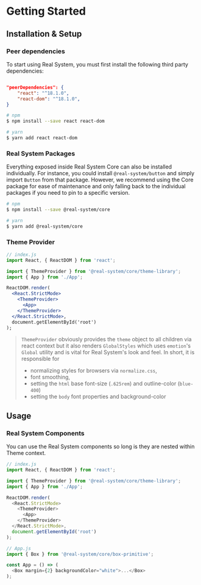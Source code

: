 

<Meta title="Real System/Getting Started" parameters={makeMdxParameters()} />

# Getting Started

## Installation & Setup

### Peer dependencies

To start using Real System, you must first install the following third party dependencies:

```json copy=false

"peerDependencies": {
    "react": "^18.1.0",
    "react-dom": "^18.1.0",
}
```

```bash
# npm
$ npm install --save react react-dom

# yarn
$ yarn add react react-dom
```

### Real System Packages

Everything exposed inside Real System Core can also be installed individually. For instance, you could install `@real-system/button` and simply import `Button` from that package. However, we recommend using the Core package for ease of maintenance and only falling back to the individual packages if you need to pin to a specific version.

```bash
# npm
$ npm install --save @real-system/core

# yarn
$ yarn add @real-system/core
```

### Theme Provider

```jsx
// index.js
import React, { ReactDOM } from 'react';

import { ThemeProvider } from '@real-system/core/theme-library';
import { App } from './App';

ReactDOM.render(
  <React.StrictMode>
    <ThemeProvider>
      <App>
    </ThemeProvider>
  </React.StrictMode>,
  document.getElementById('root')
);
```

> `ThemeProvider` obviously provides the `theme` object to all children via react context but it also renders `GlobalStyles` which uses `emotion`'s `Global` utility and is vital for Real System's look and feel. In short, it is responsible for
>
> - normalizing styles for browsers via `normalize.css`,
> - font smoothing,
> - setting the `html` base font-size (`.625rem`) and outline-color (`blue-400`)
> - setting the `body` font properties and background-color

## Usage

### Real System Components

You can use the Real System components so long is they are nested within Theme context.

```js
// index.js
import React, { ReactDOM } from 'react';

import { ThemeProvider } from '@real-system/core/theme-library';
import { App } from './App';

ReactDOM.render(
  <React.StrictMode>
    <ThemeProvider>
      <App>
    </ThemeProvider>
  </React.StrictMode>,
  document.getElementById('root')
);

// App.js
import { Box } from '@real-system/core/box-primitive';

const App = () => (
  <Box margin={2} backgroundColor="white">...</Box>
);
```
